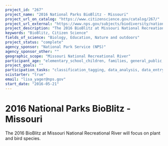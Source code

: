 ```yaml
---
project_id: "267"
project_name: "2016 National Parks BioBlitz - Missouri"
project_url_on_catalog: "https://www.citizenscience.gov/catalog/267/"
project_url_external: "https://www.nps.gov/subjects/biodiversity/national-parks-bioblitz.htm"
project_description: "The 2016 BioBlitz at Missouri National Recreational River will focus on plant and bird species."
keywords: "BioBlitz, Citizen Science"
fields_of_science: "Biology, Education, Nature and outdoors"
project_status: "complete"
agency_sponsor: "National Park Service (NPS)"
agency_sponsor_other: ""
geographic_scope: "Missouri National Recreational River"
participant_age: "elementary_school_children, families, general_public, middle_school_children, targeted_group, teens"
project_goals: ""
participation_tasks: "classification_tagging, data_analysis, data_entry, finding_entities, identification, learning, observation, site_selection_description, specimen_sample_collection"
scistarter: "true"
email: "lisa_yager@nps.gov"
start_date: "2016-05-21"
---
```


# 2016 National Parks BioBlitz - Missouri

The 2016 BioBlitz at Missouri National Recreational River will focus on plant and bird species.
